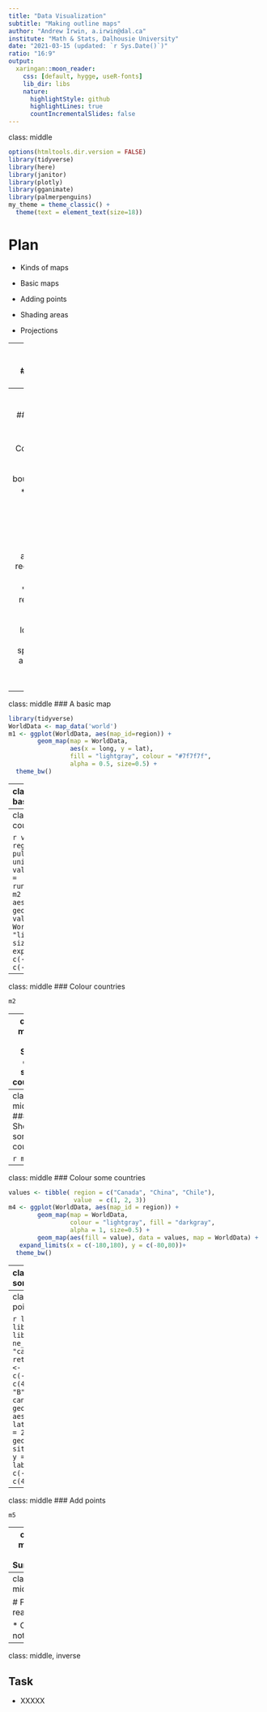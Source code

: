 ```yaml
---
title: "Data Visualization"
subtitle: "Making outline maps"
author: "Andrew Irwin, a.irwin@dal.ca"
institute: "Math & Stats, Dalhousie University"
date: "2021-03-15 (updated: `r Sys.Date()`)"
ratio: "16:9"
output:
  xaringan::moon_reader:
    css: [default, hygge, useR-fonts]
    lib_dir: libs
    nature:
      highlightStyle: github
      highlightLines: true
      countIncrementalSlides: false
---
```

class: middle

```r
options(htmltools.dir.version = FALSE)
library(tidyverse)
library(here)
library(janitor)
library(plotly)
library(gganimate)
library(palmerpenguins)
my_theme = theme_classic() + 
  theme(text = element_text(size=18))
```

# Plan

* Kinds of maps

* Basic maps

* Adding points

* Shading areas

* Projections

---
class: middle
### Map libraries

* `ggmap` (part of tidyverse)

* Many other libraries 
  * `maps`
  * `mapproj` for making projections of the Earth's surface
  * `mapdata` with maps of China and Japan
  * `leaflet` for drawing raster or tiled maps (next lesson)

---
class: middle
### Kinds of maps

* Coastlines and political boundaries

* Natural features (rivers, water bodies)

* Points and filled regions on maps

* How to represent latitude and longitude from a sphere on a screen?

* Tiled maps

---
class: middle
### A basic map

```r
library(tidyverse)
WorldData <- map_data('world')  
m1 <- ggplot(WorldData, aes(map_id=region)) + 
        geom_map(map = WorldData,
                 aes(x = long, y = lat),
                 fill = "lightgray", colour = "#7f7f7f", 
                 alpha = 0.5, size=0.5) +
  theme_bw()
```


---
class: middle
### A basic map

```r
m1
```


---
class: middle
### Colour countries

```r
values <- tibble( region = WorldData %>% pull(region) %>% unique())
values <- values %>% mutate(value = runif(nrow(qualities)))
m2 <- ggplot(values, aes(map_id = region)) + 
        geom_map(aes(fill = value),
                 map = WorldData,
                 colour = "lightgray", 
                 alpha = 1, size=0.5) +
   expand_limits(x = c(-180,180), y = c(-80,80))+
  theme_bw()
```

---
class: middle
### Colour countries

```r
m2
```


---
class: middle
### Show only some countries

```r
values <- tibble( region = c("Canada", "China", "Chile"),
                  value  = c(1, 2, 3))
m3 <- ggplot(values, aes(map_id = region)) + 
        geom_map(aes(fill = value),
                 map = WorldData,
                 colour = "lightgray", 
                 alpha = 1, size=0.5) +
   expand_limits(x = c(-180,180), y = c(-80,80))+
  theme_bw()
```

---
class: middle
### Show some countries

```r
m3
```


---
class: middle
### Colour some countries

```r
values <- tibble( region = c("Canada", "China", "Chile"),
                  value  = c(1, 2, 3))
m4 <- ggplot(WorldData, aes(map_id = region)) + 
        geom_map(map = WorldData,
                 colour = "lightgray", fill = "darkgray",
                 alpha = 1, size=0.5) +
        geom_map(aes(fill = value), data = values, map = WorldData) + 
   expand_limits(x = c(-180,180), y = c(-80,80))+
  theme_bw()
```

---
class: middle
### Colour some countries

```r
m4
```


---
class: middle
### Add points

```r
library(rnaturalearth)
library(rnaturalearthdata)
library(ggrepel)
canada <- ne_countries(country = "canada", scale = "large", returnclass = "sf")
sites <- tibble(longitude = c(-81, -80), latitude = c(44, 45), label = c("A", "B"))
m5 <- ggplot(data = canada) +
        geom_sf() +
        geom_point(data = sites, 
               aes(x = longitude, y = latitude), 
               size = 4, shape = 21, fill = "darkred") +
  geom_label_repel(data = sites, 
             aes(x = longitude, y = latitude, label = label)) + 
  coord_sf(xlim = c(-140,-50), ylim = c(42,65))
```

---
class: middle
### Add points

```r
m5
```


---
class: middle
### Summary



---
class: middle

# Further reading

* Course notes

---
class: middle, inverse

## Task

* XXXXX




